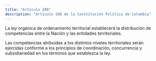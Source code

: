 ```yaml
---
title: "Artículo 288"
description: "Artículo 288 de la Constitución Política de Colombia"
---
```


La ley orgánica de ordenamiento territorial establecerá la distribución de competencias entre la Nación y las entidades territoriales.

Las competencias atribuidas a los distintos niveles territoriales serán ejercidas conforme a los principios de coordinación, concurrencia y subsidiariedad en los términos que establezca la ley.

